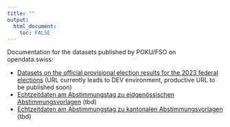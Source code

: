 ```yaml
---
title: ""
output: 
  html_document:
    toc: FALSE
---
```





Documentation for the datasets published by POKU/FSO on opendata.swiss:

* [Datasets on the official provisional election results for the 2023 federal elections](https://ogdch-abnahme.clients.liip.ch/de/dataset/eidg-wahlen-2023) (URL currently leads to DEV environment, productive URL to be published soon)
* [Echtzeitdaten am Abstimmungstag zu eidgenössischen Abstimmungsvorlagen ](https://opendata.swiss/en/dataset/echtzeitdaten-am-abstimmungstag-zu-eidgenoessischen-abstimmungsvorlagen) (tbd)
* [Echtzeitdaten am Abstimmungstag zu kantonalen Abstimmungsvorlagen](https://opendata.swiss/de/dataset/echtzeitdaten-am-abstimmungstag-zu-kantonalen-abstimmungsvorlagen) (tbd)




